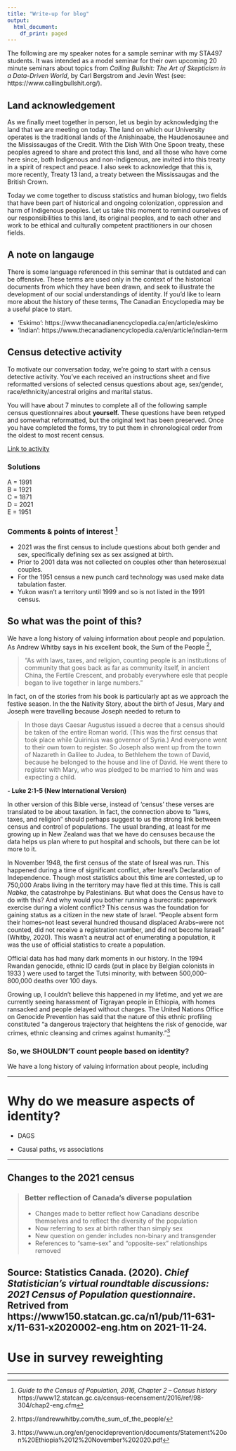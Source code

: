 ```yaml
---
title: "Write-up for blog"
output:
  html_document:
    df_print: paged
---
```


The following are my speaker notes for a sample seminar with my STA497 students. It was intended as a model seminar for their own upcoming 20 minute seminars about topics from *Calling Bullshit: The Art of Skepticism in a Data-Driven World*, by Carl Bergstrom and Jevin West (see: https://www.callingbullshit.org/).

## Land acknowledgement

As we finally meet together in person, let us begin by acknowledging the land that we are meeting on today. The land on which our University operates is the traditional lands of the Anishinaabe, the Haudenosaunee and the Mississaugas of the Credit. With the Dish With One Spoon treaty, these peoples agreed to share and protect this land, and all those who have come here since, both Indigenous and non-Indigenous, are invited into this treaty in a spirit of respect and peace. I also seek to acknowledge that this is, more recently, Treaty 13 land, a treaty between the Mississaugas and the British Crown.

Today we come together to discuss statistics and human biology, two fields that have been part of historical and ongoing colonization,  oppression and harm of Indigenous peoples. Let us take this moment to remind ourselves of our responsibilities to this land, its original peoples, and to each other and work to be ethical and culturally competent practitioners in our chosen fields.

## A note on langauge

There is some language referenced in this seminar that is outdated and can be offensive. These terms are used only in the context of the historical documents from which they have been drawn, and seek to illustrate the development of our social understandings of identity. If you'd like to learn more about the history of these terms, The Canadian Encyclopedia may be a useful place to start.

- 'Eskimo': https://www.thecanadianencyclopedia.ca/en/article/eskimo  
- 'Indian': https://www.thecanadianencyclopedia.ca/en/article/indian-term

 
## Census detective activity

To motivate our conversation today, we're going to start with a census detective activity. You've each received an instructions sheet and five reformatted versions of selected census questions about age, sex/gender, race/ethnicity/ancestral origins and marital status.

You will have about 7 minutes to complete all of the following sample census questionnaires about __yourself.__ These questions have been retyped and somewhat reformatted, but the original text has been preserved. Once you have completed the forms, try to put them in chronological order from the oldest to most recent census.

[Link to activity](census-detective-activity.pdf)

### Solutions

A = 1991  
B = 1921  
C = 1871  
D = 2021  
E = 1951  

### Comments & points of interest ^[_Guide to the Census of Population, 2016, Chapter 2 – Census history_ https://www12.statcan.gc.ca/census-recensement/2016/ref/98-304/chap2-eng.cfm]

- 2021 was the first census to include questions about both gender and sex, specifically defining sex as sex assigned at birth. 
- Prior to 2001 data was not collected on couples other than heterosexual couples.  
- For the 1951 census a new punch card technology was used make data tabulation faster.
- Yukon wasn't a territory until 1999 and so is not listed in the 1991 census.


## So what was the point of this?

We have a long history of valuing information about people and population. As Andrew Whitby says in his excellent book, the Sum of the People ^[https://andrewwhitby.com/the_sum_of_the_people/], 

> "As with laws, taxes, and religion, counting people is an institutions of community that goes back as far as community itself, in ancient China, the Fertile Crescent, and probably everywhere esle that people began to live together in large numbers."

In fact, on of the stories from his book is particularly apt as we approach the festive season. In the the Nativity Story, about the birth of Jesus, Mary and Joseph were travelling because Joseph needed to return to 

> In those days Caesar Augustus issued a decree that a census should be taken of the entire Roman world. (This was the first census that took place while Quirinius was governor of Syria.)  And everyone went to their own town to register. So Joseph also went up from the town of Nazareth in Galilee to Judea, to Bethlehem the town of David, because he belonged to the house and line of David. He went there to register with Mary, who was pledged to be married to him and was expecting a child. 

__- Luke 2:1-5 (New International Version)__


In other version of this Bible verse, instead of 'census' these verses are translated to be about taxation. In fact, the connection above to "laws, taxes, and religion" should perhaps suggest to us the strong link between census and control of populations. The usual branding, at least for me growing up in New Zealand was that we have do censuses because the data helps us plan where to put hospital and schools, but there can be lot more to it.

In November 1948, the first census of the state of Isreal was run. This happened during a time of significant conflict, after Isreal's Declaration of Independence. Though most statistics about this time are contested, up to 750,000 Arabs living in the territory may have fled at this time. This is call _Nabka_, the catastrohpe by Palestinians. But what does the Census have to do with this? And why would you bother running a burecratic paperwork exercise during a violent conflict? This census was the foundation for gaining status as a citizen in the new state of Israel. "People absent form their homes--not least several hundred thousand displaced Arabs--were not counted, did not receive a registration number, and did not become Israeli" (Whitby, 2020). This wasn't a neutral act of enumerating a population, it was the use of official statistics to create a population.

Official data has had many dark moments in our history. In the 1994 Rwandan genocide, ethnic ID cards (put in place by Belgian colonists in 1933 ) were used to target the Tutsi minority, with between 500,000--800,000 deaths over 100 days.

Growing up, I couldn't believe this happened in my lifetime, and yet we are currently seeing harassment of Tigrayan people in Ethiopia, with homes ransacked and people delayed without charges. The United Nations Office on Genocide Prevention has said that the nature of this ethnic profiling constituted "a dangerous trajectory that heightens the risk of genocide, war crimes, ethnic cleansing and crimes against humanity."^[https://www.un.org/en/genocideprevention/documents/Statement%20on%20Ethiopia%2012%20November%202020.pdf]

### So, we SHOULDN'T count people based on identity?









We have a long history of valuing information about people, including 

---

# Why do we measure aspects of identity?

- DAGS

- Causal paths, vs associations

---

## Changes to the 2021 census

> ### Better reflection of Canada's diverse population
- Changes made to better reflect how Canadians describe themselves and to reflect the diversity of the population  
- Now referring to sex at birth rather than simply sex  
- New question on gender includes non-binary and transgender  
- References to "same-sex" and "opposite-sex" relationships removed

Source: Statistics Canada. (2020). _Chief Statistician's virtual roundtable discussions: 2021 Census of Population questionnaire_. Retrived from https://www150.statcan.gc.ca/n1/pub/11-631-x/11-631-x2020002-eng.htm on 2021-11-24.
---

# Use in survey reweighting

---


